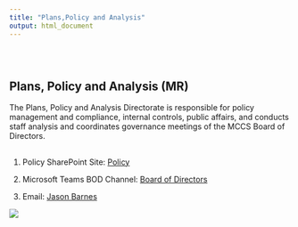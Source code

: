 ```yaml
---
title: "Plans,Policy and Analysis"
output: html_document
---
```


<style type="text/css">
.title {
  display: none;
}

#getting-started img {
  margin-right: 10px;
}

</style>

<div class="row" style="padding-top: 30px;">
<div class="col-sm-9">

# **Plans, Policy and Analysis (MR)**

The Plans, Policy and Analysis Directorate is responsible for policy management and compliance, internal controls, public affairs, and conducts staff analysis and coordinates governance meetings of the MCCS Board of Directors. 

## 

1. Policy SharePoint Site: [Policy](http://crossroads/PPA/default.aspx)

2. Microsoft Teams BOD Channel: [Board of Directors](https://teams.microsoft.com/l/team/19%3a6a0d2398ca88485b82fc6caa7293dc55%40thread.tacv2/conversations?groupId=1358750a-30f0-40c1-b575-4816640d5c25&tenantId=6b279138-2d86-4c78-be78-6e6f736281c9)

3. Email: [Jason Barnes](jason.barnes@usmc-mccs.mil)


</div>
<div class="col-sm-3">

<a href = "http://crossroads/MRG/Pages/HRMS.aspx">
![](images/16_MCCSlogo_Comp.png)
</a>
</div>
